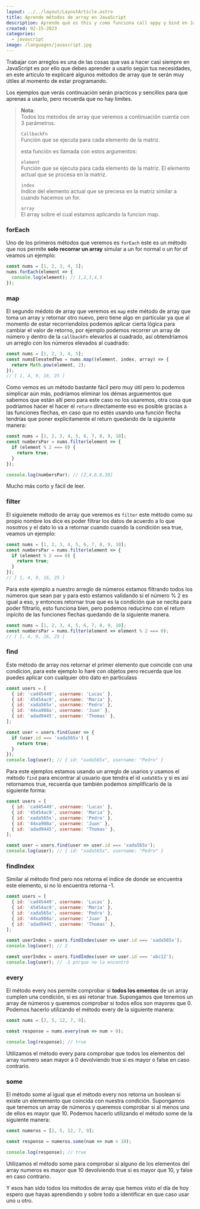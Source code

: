 ```yaml
---
layout: ../../layout/LayoutArticle.astro
title: Aprende métodos de array en JavaScript
description: Aprende qué es this y como funciona call appy y bind en JavaScript
created: 02-15-2023
categories:
  - javascript
image: /languages/javascript.jpg
---
```


Trabajar con arreglos es una de las cosas que vas a hacer casi siempre en JavaScript es por ello que debes aprender a usarlo según tus necesidades, en este artículo te explicaré algunos métodos de array que te serán muy útiles al momento de estar programando.

Los ejemplos que verás continuación serán practicos y sencillos para que aprenas a usarlo, pero recuerda que no hay limites.

> **Nota**:  
> Todos los metodos de array que veremos a continuación cuenta con 3 parámetros.
>
> `CallbackFn`  
>  Función que se ejecuta para cada elemento de la matriz.
>
> esta función es llamada con estos argumentos:
>
> `element`  
> Función que se ejecuta para cada elemento de la matriz.
> El elemento actual que se procesa en la matriz.
>
> `index`  
> Indíce del elemento actual que se precesa en la matriz similar a cuando hacemos un for.
>
> `array`  
> El array sobre el cual estamos aplicando la funcion map.

### forEach

Uno de los primeros métodos que veremos es `forEach` este es un método que nos permite **solo recorrar un array** simular a un for normal o un for of veamos un ejemplo:

```js
const nums = [1, 2, 3, 4, 5];
nums.forEach(element => {
  console.log(element); // 1,2,3,4,5
});
```

### map

El segundo médoto de array que veremos es `map` este método de array que toma un array y retornar otro nuevo, pero tiene algo en particular ya que al momento de estar recorriendolos podemos aplicar cierta lógica para cambiar el valor de retorno, por ejemplo podemos recorrer un array de número y dentro de la `callbackFn` elevarlos al cuadrado, así obtendríamos un arreglo con los números elevados al cuadrado:

```js
const nums = [1, 2, 3, 4, 5];
const numsElevatedTwo = nums.map((element, index, array) => {
  return Math.pow(element, 2);
});
// [ 1, 4, 9, 16, 25 ]
```

Como vemos es un método bastante fácil pero muy útil pero lo podemos simplicar aún más, podríamos eliminar los démas arguementos que sabemos que están allí pero para este caso no los usaremos, otra cosa que podríamos hacer el hacer el `return` directamente eso es posible gracias a las funciones flechas, en caso que no estés usando una función flecha tendrías que poner explícitamente el return quedando de la siguiente manera:

```js
const nums = [1, 2, 3, 4, 5, 6, 7, 8, 9, 10];
const numbersPar = nums.filter(element => {
  if (element % 2 === 0) {
    return true;
  }
});

console.log(numbersPar); // [2,4,6,8,10]
```

Mucho más corto y fácil de leer.

### filter

El siguienete método de array que veremos es `filter` este método como su propio nombre los dice es poder filtrar los datos de acuerdo a lo que nosotros y el dato lo va a retornar cuando cuando la condición sea true, veamos un ejemplo:

```js
const nums = [1, 2, 3, 4, 5, 6, 7, 8, 9, 10];
const numbersPar = nums.filter(element => {
  if (element % 2 === 0) {
    return true;
  }
});
// [ 1, 4, 9, 16, 25 ]
```

Para este ejemplo a nuestro arreglo de números estamos filtrando todos los números que sean par y para esto estamos validando si el número % 2 es igual a eso, y entonces retornar true que es la condición que se necita para poder filtrarlo, esto funciona bien, pero podemos reducirno con el return inpícito de las funciones flechas quedando de la siguiente manera.

```js
const nums = [1, 2, 3, 4, 5, 6, 7, 8, 9, 10];
const numbersPar = nums.filter(element => element % 2 === 0);
// [ 1, 4, 9, 16, 25 ]
```

### find

Este método de array nos retornar el primer elemento que coincide con una condicion, para este ejemplo lo haré con objetos pero recuerda que los puedes aplicar con cualquier otro dato en particulass

```js
const users = [
  { id: 'cad45449', username: 'Lucas' },
  { id: '45454ac9', username: 'Maria' },
  { id: 'xada565x', username: 'Pedro' },
  { id: '44xa908a', username: 'Juan' },
  { id: 'adad9445', username: 'Thomas' },
];

const user = users.find(user => {
  if (user.id === 'xada565x') {
    return true;
  }
});
console.log(user); // { id: "xada565x", username: "Pedro" }
```

Para este ejemplos estamos usando un arreglo de usarios y usamos el método `find` para encontrar al usuario que tendra el id `xada565x` y si es así retornamos true, recuerda que también podemos simplificarlo de la siguiente forma:

```js
const users = [
  { id: 'cad45449', username: 'Lucas' },
  { id: '45454ac9', username: 'Maria' },
  { id: 'xada565x', username: 'Pedro' },
  { id: '44xa908a', username: 'Juan' },
  { id: 'adad9445', username: 'Thomas' },
];

const user = users.find(user => user.id === 'xada565x');
console.log(user); // { id: "xada565x", username: "Pedro" }
```

### findIndex

Similar al método find pero nos retorna el índice de donde se encuentra este elemento, si no lo encuentra retorna -1.

```js
const users = [
  { id: 'cad45449', username: 'Lucas' },
  { id: '45454ac9', username: 'Maria' },
  { id: 'xada565x', username: 'Pedro' },
  { id: '44xa908a', username: 'Juan' },
  { id: 'adad9445', username: 'Thomas' },
];

const userIndex = users.findIndex(user => user.id === 'xada565x');
console.log(user); // 2
```

```js
const userIndex = users.findIndex(user => user.id === 'abc12');
console.log(user); // -1 porque no lo encontró
```

### every

El método every nos permite comprobar si **todos los ementos** de un array cumplen una condición, si es asi retonar true.
Supongamos que tenemos un array de números y queremos comprobar si todos ellos son mayores que 0. Podemos hacerlo utilizando el método every de la siguiente manera:

```js
const nums = [2, 5, 12, 7, 9];

const response = nums.every(num => num > 0);

console.log(response); // true
```

Utilizamos el método every para comprobar que todos los elementos del array numero sean mayor a 0 devolviendo true si es mayor o false en caso contrario.

### some

El método some al igual que el método every nos retorna un boolean si existe un elememento que coincida con nuestra condición.
Supongamos que tenemos un array de números y queremos comprobar si al menos uno de ellos es mayor que 10. Podemos hacerlo utilizando el método some de la siguiente manera:

```js
const numeros = [2, 5, 12, 7, 9];

const response = numeros.some(num => num > 10);

console.log(response); // true
```

Utilizamos el método some para comprobar si alguno de los elementos del array numeros es mayor que 10 devolviendo true si es mayor que 10, y false en caso contrario.

Y esos han sido todos los métodos de array que hemos visto el día de hoy espero que hayas aprendiendo y sobre todo a identificar en que caso usar uno u otro.
